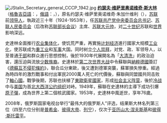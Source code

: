 [[File:JStalin_Secretary_general_CCCP_1942.jpg|left]]
'''[[约瑟夫·维萨里奥诺维奇·斯大林|约瑟夫·维萨里奥诺维奇·斯大林]]'''（[[格魯吉亞語|格魯吉亞語]]：{{lang|ka|იოსებ სტალინი}}，[[俄語|俄語]]：{{lang|ru|Ио́сиф Виссарио́нович Ста́лин}}{{Audio|Ru-Stalin.ogg|听}}，{{bd|1878年|12月18日|1953年|3月5日|Ста́лин}}），原名约瑟夫·维萨里奥诺维奇·朱加什维利（{{lang|ka|იოსებ ბესარიონის ძე ჯუღაშვილი}}），[[苏联|苏联]]前[[领导人|领导人]]，執政近三十年（1924-1953年），任[[苏联共产党中央委员会总书记|苏联共产党中央委员会总书记]]、[[苏联人民委员会|苏联人民委员会]]（后改称[[苏联部长会议|苏联部长会议]]）主席、[[苏联大元帅|苏联大元帅]]，对[[二十世纪|二十世纪]]苏联和[[世界|世界]]影响深远。

史達林全面推行[[农业集体化|农业集体化]]，使饥荒严重，再實施[[计划经济|计划经济]]進行國家大规模[[工业化|工业化]]，使苏联成为[[重工业|重工业]]和[[军事|军事]]大国。同时树立[[个人崇拜|个人崇拜]]，对党、政、军领导人，以至普通[[干部|干部]]和群众進行思想控制，後於1930年代展開名為「[[大清洗|大清洗]]」的政治迫害，還压迫與流放[[少数族裔|少数族裔]]。史達林於[[第二次世界大战|第二次世界大战]]中令蘇聯與[[納粹德國|納粹德國]]簽訂《[[德蘇互不侵犯條約|德蘇互不侵犯條約]]》，聯合瓜分東歐，後又遭到德軍突襲，蘇軍損失慘重。經過為時四年的激烈戰事和付出軍民2000萬人死亡的代價後，蘇聯與同盟國共同击败了[[軸心國|軸心國]]。戰爭後期，苏联也扶植了[[東方集團|東歐衛星國家]]，形成[[社会主义阵营|社会主义阵营]]，後於[[冷战|冷战]]中与[[美国|美国]]为首[[北大西洋公约组织|北大西洋公约组织]]对峙。1949年，蘇聯在史達林的主導下成功引爆[[原子彈|原子彈]]，成為世界上第二個核武國家。1953年，史達林中風逝世，享年76歲。

2008年，俄罗斯国家电视台举行“最伟大的俄罗斯人”评选，结果斯大林名列第三位（四至六位分别是[[普希金|普希金]]、[[彼得大帝|彼得大帝]]、[[列宁|列宁]]），仅次于[[亚历山大·涅夫斯基|亚历山大·涅夫斯基]]和[[彼得·斯托雷平|彼得·斯托雷平]]。